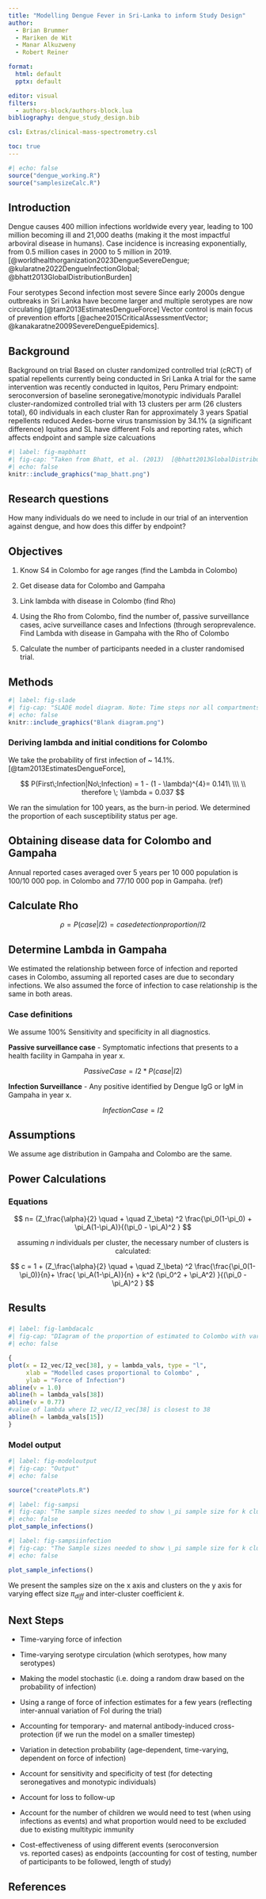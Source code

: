 ```yaml
---
title: "Modelling Dengue Fever in Sri-Lanka to inform Study Design"
author: 
  - Brian Brummer
  - Mariken de Wit
  - Manar Alkuzweny
  - Robert Reiner

format: 
  html: default
  pptx: default

editor: visual
filters:
  - authors-block/authors-block.lua
bibliography: dengue_study_design.bib

csl: Extras/clinical-mass-spectrometry.csl

toc: true
---
```


```r
#| echo: false
source("dengue_working.R")
source("samplesizeCalc.R")

```

## Introduction

Dengue causes 400 million infections worldwide every year, leading to 100 million becoming ill and 21,000 deaths (making it the most impactful arboviral disease in humans). Case incidence is increasing exponentially, from 0.5 million cases in 2000 to 5 million in 2019.[@worldhealthorganization2023DengueSevereDengue; @kularatne2022DengueInfectionGlobal; @bhatt2013GlobalDistributionBurden]

Four serotypes Second infection most severe Since early 2000s dengue outbreaks in Sri Lanka have become larger and multiple serotypes are now circulating [@tam2013EstimatesDengueForce] Vector control is main focus of prevention efforts [@achee2015CriticalAssessmentVector; @kanakaratne2009SevereDengueEpidemics].

## Background

Background on trial Based on cluster randomized controlled trial (cRCT) of spatial repellents currently being conducted in Sri Lanka A trial for the same intervention was recently conducted in Iquitos, Peru Primary endpoint: seroconversion of baseline seronegative/monotypic individuals Parallel cluster-randomized controlled trial with 13 clusters per arm (26 clusters total), 60 individuals in each cluster Ran for approximately 3 years Spatial repellents reduced Aedes-borne virus transmission by 34.1% (a significant difference) Iquitos and SL have different FoIs and reporting rates, which affects endpoint and sample size calcuations

```r
#| label: fig-mapbhatt
#| fig-cap: "Taken from Bhatt, et al. (2013)  [@bhatt2013GlobalDistributionBurden] , Shows 'a cartogram of the annual number of infections for all ages as a proportion of national or sub-national (China) geographical area.' "
#| echo: false
knitr::include_graphics("map_bhatt.png")
```

## Research questions

How many individuals do we need to include in our trial of an intervention against dengue, and how does this differ by endpoint?

## Objectives

1.  Know S4 in Colombo for age ranges (find the Lambda in Colombo)

2.  Get disease data for Colombo and Gampaha

3.  Link lambda with disease in Colombo (find Rho)

4.  Using the Rho from Colombo, find the number of, passive surveillance cases, acive surveillance cases and Infections (through seroprevalence. Find Lambda with disease in Gampaha with the Rho of Colombo

5.  Calculate the number of participants needed in a cluster randomised trial.

## Methods

```r
#| label: fig-slade
#| fig-cap: "SLADE model diagram. Note: Time steps nor all compartments are displayed."
#| echo: false
knitr::include_graphics("Blank diagram.png")
```

### Deriving lambda and initial conditions for Colombo

We take the probability of first infection of \~ 14.1%.[@tam2013EstimatesDengueForce],

$$
P(First\;Infection|No\;Infection) = 1 - (1 - \lambda)^{4}= 0.141\
\\\
\\
therefore \; \lambda = 0.037
$$

We ran the simulation for 100 years, as the burn-in period. We determined the proportion of each susceptibility status per age.

## Obtaining disease data for Colombo and Gampaha

Annual reported cases averaged over 5 years per 10 000 population is 100/10 000 pop. in Colombo and 77/10 000 pop in Gampaha. (ref)

## Calculate Rho

$$
\rho = P(case|I2)  = case detection proportion/ I2
$$

## Determine Lambda in Gampaha

We estimated the relationship between force of infection and reported cases in Colombo, assuming all reported cases are due to secondary infections. We also assumed the force of infection to case relationship is the same in both areas.

### Case definitions

We assume 100% Sensitivity and specificity in all diagnostics.

**Passive surveillance case** - Symptomatic infections that presents to a health facility in Gampaha in year x.

$$
PassiveCase  = I2*P(case|I2)
$$

**Infection Surveillance** - Any positive identified by Dengue IgG or IgM in Gampaha in year x.

$$
InfectionCase = I2
$$

## Assumptions

We assume age distribution in Gampaha and Colombo are the same.

## Power Calculations

### Equations

$$
n= (Z_\frac{\alpha}{2} \quad + \quad Z_\beta) ^2 \frac{\pi_0(1-\pi_0) + \pi_A(1-\pi_A)}{(\pi_0 - \pi_A)^2 }
$$

$$
\text{assuming} \; n \; \text{individuals per cluster, the necessary number of clusters is calculated:} 
$$

$$
c = 1 + (Z_\frac{\alpha}{2} \quad + \quad Z_\beta) ^2 \frac{\frac{\pi_0(1-\pi_0)}{n}+ \frac{ \pi_A(1-\pi_A)}{n} + k^2 (\pi_0^2 + \pi_A^2) }{(\pi_0 - \pi_A)^2 }
$$

## Results

### 

```r
#| label: fig-lambdacalc
#| fig-cap: "DIagram of the proportion of estimated to Colombo with varying Force of infection. We assume Colombo has a lambda of 0.037 ( derived from Primary infection incidence) and that Gampaha has 77% of the cases in Colombo. We also assume that cases are secondary infections." 
#| echo: false

{
plot(x = I2_vec/I2_vec[38], y = lambda_vals, type = "l", 
     xlab = "Modelled cases proportional to Colombo" , 
     ylab = "Force of Infection")
abline(v = 1.0)
abline(h = lambda_vals[38])
abline(v = 0.77)
#value of lambda where I2_vec/I2_vec[38] is closest to 38
abline(h = lambda_vals[15])
}
```

### Model output

```r
#| label: fig-modeloutput
#| fig-cap: "Output"
#| echo: false

source("createPlots.R")

```

```r
#| label: fig-sampsi
#| fig-cap: "The sample sizes needed to show \_pi sample size for k clusters and n participants."
#| echo: false
plot_sample_infections()
```

```r
#| label: fig-sampsiinfection
#| fig-cap: "The Sample sizes needed to show \_pi sample size for k clusters and n participants."
#| echo: false

plot_sample_infections()

```

We present the samples size on the x axis and clusters on the y axis for varying effect size $\pi_{diff}$ and inter-cluster coefficient $k$.

## Next Steps

-   Time-varying force of infection

-   Time-varying serotype circulation (which serotypes, how many serotypes)

-   Making the model stochastic (i.e. doing a random draw based on the probability of infection)

-   Using a range of force of infection estimates for a few years (reflecting inter-annual variation of FoI during the trial)

-   Accounting for temporary- and maternal antibody-induced cross-protection (if we run the model on a smaller timestep)

-   Variation in detection probability (age-dependent, time-varying, dependent on force of infection)

-   Account for sensitivity and specificity of test (for detecting seronegatives and monotypic individuals)

-   Account for loss to follow-up

-   Account for the number of children we would need to test (when using infections as events) and what proportion would need to be excluded due to existing multitypic immunity

-   Cost-effectiveness of using different events (seroconversion vs. reported cases) as endpoints (accounting for cost of testing, number of participants to be followed, length of study)

## References